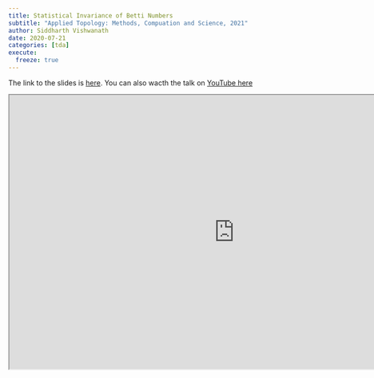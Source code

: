 ```yaml
---
title: Statistical Invariance of Betti Numbers
subtitle: "Applied Topology: Methods, Compuation and Science, 2021"
author: Siddharth Vishwanath
date: 2020-07-21
categories: [tda]
execute:
  freeze: true
---
```


The link to the slides is [here](https://sidvishwanath.com/atmcs-2020/). You can also wacth the talk on [YouTube here](https://www.youtube.com/watch?v=9K2ynjC5R0c)

<iframe src="https://sidvishwanath.com/atmcs-2020/" width="900" height="550"></iframe>